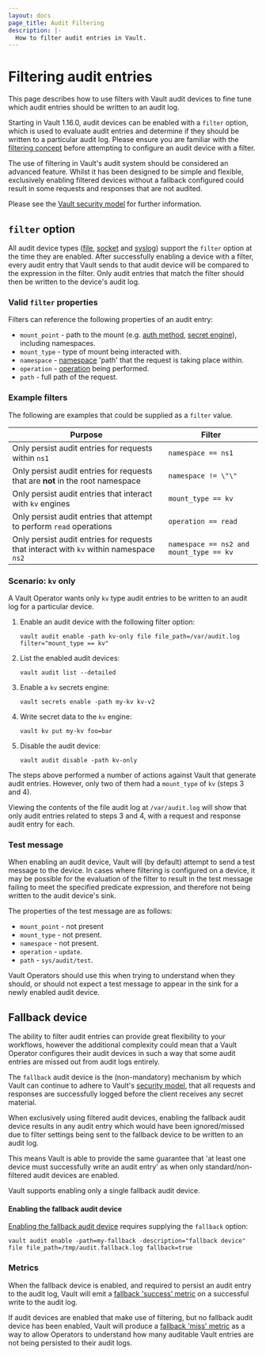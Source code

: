 ```yaml
---
layout: docs
page_title: Audit Filtering
description: |-
  How to filter audit entries in Vault.
---
```


[filter syntax]: /vault/docs/concepts/filtering

# Filtering audit entries

This page describes how to use filters with Vault audit devices to fine tune which
audit entries should be written to an audit log.

Starting in Vault 1.16.0, audit devices can be enabled with a `filter` option, which
is used to evaluate audit entries and determine if they should be written to a particular
audit log. Please ensure you are familiar with the [filtering concept](/vault/docs/concepts/filtering) before
attempting to configure an audit device with a filter.

<Note title="Advanced audit feature">
  The use of filtering in Vault's audit system should be considered an advanced feature.
  Whilst it has been designed to be simple and flexible, exclusively enabling filtered
  devices without a fallback configured could result in some requests and responses that are not audited.
</Note>

Please see the [Vault security model](/vault/docs/internals/security) for further information.

## `filter` option

All audit device types ([file](/vault/docs/audit/file), [socket](/vault/docs/audit/socket)
and [syslog](/vault/docs/audit/syslog)) support the `filter` option at the time they
are enabled. After successfully enabling a device with a filter, every audit entry
that Vault sends to that audit device will be compared to the expression in the filter.
Only audit entries that match the filter should then be written to the device's audit log.

### Valid `filter` properties

Filters can reference the following properties of an audit entry:

* `mount_point` - path to the mount (e.g. [auth method](/vault/docs/auth), [secret engine](/vault/docs/secrets)),
including namespaces.
* `mount_type` - type of mount being interacted with.
* `namespace` - [namespace](/vault/docs/enterprise/namespaces) 'path' that the request is taking place within.
* `operation` - [operation](/vault/docs/glossary#operation) being performed.
* `path` - full path of the request.

### Example filters

The following are examples that could be supplied as a `filter` value.

| Purpose                                                                                | Filter                                  |
|----------------------------------------------------------------------------------------|-----------------------------------------|
| Only persist audit entries for requests within `ns1`                                   | `namespace == ns1`                      |
| Only persist audit entries for requests that are **not** in the root namespace         | `namespace != \"\"`                     |
| Only persist audit entries that interact with `kv` engines                             | `mount_type == kv`                      |
| Only persist audit entries that attempt to perform `read` operations                   | `operation == read`                     |
| Only persist audit entries for requests that interact with `kv` within namespace `ns2` | `namespace == ns2 and mount_type == kv` |

### Scenario: `kv` only

A Vault Operator wants only `kv` type audit entries to be written to an audit log for a particular device.

1. Enable an audit device with the following filter option:

    ```
    vault audit enable -path kv-only file file_path=/var/audit.log filter="mount_type == kv"
    ```

2. List the enabled audit devices:

    ```
    vault audit list --detailed
    ```

3. Enable a `kv` secrets engine:

    ```
    vault secrets enable -path my-kv kv-v2
    ```

4. Write secret data to the `kv` engine:

    ```
    vault kv put my-kv foo=bar
    ```

5. Disable the audit device:

    ```
    vault audit disable -path kv-only
    ```

The steps above performed a number of actions against Vault that generate audit entries.
However, only two of them had a `mount_type` of `kv` (steps 3 and 4).

Viewing the contents of the file audit log at `/var/audit.log` will show that only audit
entries related to steps 3 and 4, with a request and response audit entry for each.

### Test message

When enabling an audit device, Vault will (by default) attempt to send a test message
to the device. In cases where filtering is configured on a device, it may be possible
for the evaluation of the filter to result in the test message failing to meet the specified
predicate expression, and therefore not being written to the audit device's sink.

The properties of the test message are as follows:

* `mount_point` - not present
* `mount_type` - not present.
* `namespace` - not present.
* `operation` - `update`.
* `path` - `sys/audit/test`.

Vault Operators should use this when trying to understand when they should, or
should not expect a test message to appear in the sink for a newly enabled audit device.

## Fallback device

The ability to filter audit entries can provide great flexibility to your workflows,
however the additional complexity could mean that a Vault Operator configures their
audit devices in such a way that some audit entries are missed out from audit logs entirely.

The `fallback` audit device is the (non-mandatory) mechanism by which Vault can
continue to adhere to Vault's [security model](/vault/docs/internals/security),
that all requests and responses are successfully logged before the client receives
any secret material.

When exclusively using filtered audit devices, enabling the fallback audit device
results in any audit entry which would have been ignored/missed due to filter settings
being sent to the fallback device to be written to an audit log.

This means Vault is able to provide the same guarantee that 'at least one device must
successfully write an audit entry' as when only standard/non-filtered audit devices
are enabled.

<Note title="Single fallback device">
  Vault supports enabling only a single fallback audit device.
</Note>

#### Enabling the fallback audit device

[Enabling the fallback audit device](/vault/docs/audit#fallback) requires supplying the `fallback` option:

```shell-session
vault audit enable -path=my-fallback -description="fallback device" file file_path=/tmp/audit.fallback.log fallback=true
```

### Metrics

When the fallback device is enabled, and required to persist an audit entry to the audit log,
Vault will emit a [fallback 'success' metric](/vault/docs/internals/telemetry/metrics/audit#vault-audit-fallback-success) on
a successful write to the audit log.

If audit devices are enabled that make use of filtering, but no fallback audit device
has been enabled, Vault will produce a [fallback 'miss' metric](/vault/docs/internals/telemetry/metrics/audit#vault-audit-fallback-miss)
as a way to allow Operators to understand how many auditable Vault entries are not
being persisted to their audit logs.
